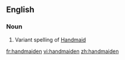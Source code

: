==English==

===Noun===
{{en-noun}}

#Variant spelling of [[Handmaid]]

[[fr:handmaiden]]
[[vi:handmaiden]]
[[zh:handmaiden]]